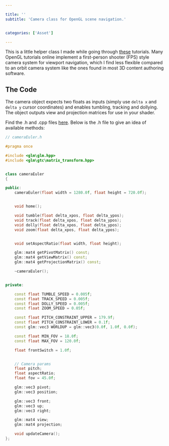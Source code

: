 ```yaml
---

title: ''
subtitle: 'Camera class for OpenGL scene navigation.'


categories: ['Asset']

---
```



<!-- When the topic of camera implementation in OpenGL is introduced, most of the resources I have come across opt for a first-person shooter (FPS) style system. This make sense for those who are interested in learning OpenGL for game applications, but from a UX standpoint it is a sub optimal scheme for scene navigation. The type of camera found in most 3D modeling software (Maya, Houdini, Cinema 4D, Blender, Rhino to name just a few) offers a more intuitive way to navigate around in 3D space. Since I'm more interested in applications for content creation, I have implemented this type of camera for use in my OpenGL projects. -->

This is a little helper class I made while going through [these](https://learnopengl.com/) tutorials. Many OpenGL tutorials online implement a first-person shooter (FPS) style camera system for viewport navigation, which I find less flexible compared to an orbit camera system like the ones found in most 3D content authoring software.

## The Code
The camera object expects two floats as inputs (simply use `delta x` and `delta y` cursor coordinates) and enables tumbling, tracking and dollying. The object outputs view and projection matrices for use in your shader.

Find the .h and .cpp files [here](https://gist.github.com/hanhanxue/f235cfbea08b0e1db7cc828608643b1f). Below is the .h file to give an idea of available methods:



```cpp
// cameraEuler.h

#pragma once

#include <glm\glm.hpp>
#include <glm\gtc\matrix_transform.hpp>


class cameraEuler
{

public:
	cameraEuler(float width = 1280.0f, float height = 720.0f);


	void home();

	void tumble(float delta_xpos, float delta_ypos);
	void track(float delta_xpos, float delta_ypos);
	void dolly(float delta_xpos, float delta_ypos);
	void zoom(float delta_xpos, float delta_ypos);


	void setAspectRatio(float width, float height);

	glm::mat4 getPivotMatrix() const;
	glm::mat4 getViewMatrix() const;
	glm::mat4 getProjectionMatrix() const;

	~cameraEuler();


private:

	const float TUMBLE_SPEED = 0.005f;
	const float TRACK_SPEED = 0.005f;
	const float DOLLY_SPEED = 0.005f;
	const float ZOOM_SPEED = 0.05f;

	const float PITCH_CONSTRAINT_UPPER = 179.9f;
	const float PITCH_CONSTRAINT_LOWER = 0.1f;
	const glm::vec3 WORLDUP = glm::vec3(0.0f, 1.0f, 0.0f);

	const float MIN_FOV = 18.0f;
	const float MAX_FOV = 120.0f;

	float frontSwitch = 1.0f;


	// Camera params
	float pitch;
	float aspectRatio;
	float fov = 45.0f;

	glm::vec3 pivot;
	glm::vec3 position;

	glm::vec3 front;
	glm::vec3 up;
	glm::vec3 right;

	glm::mat4 view;
	glm::mat4 projection;

	void updateCamera();
};
```

